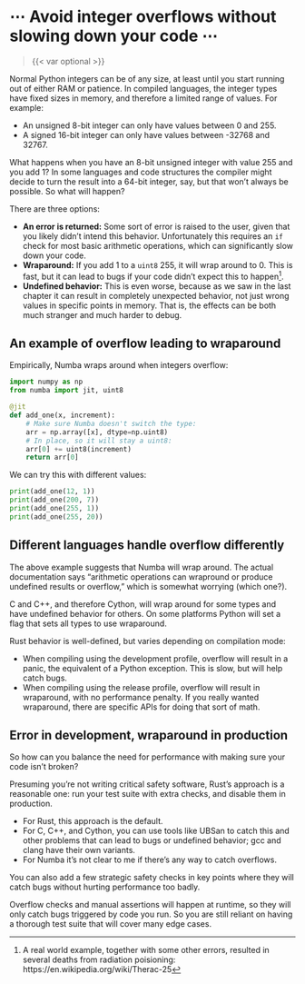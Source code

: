 # ⋯ Avoid integer overflows without slowing down your code ⋯

> {{< var optional >}}

Normal Python integers can be of any size, at least until you start running out of either RAM or patience.
In compiled languages, the integer types have fixed sizes in memory, and therefore a limited range of values.
For example:

* An unsigned 8-bit integer can only have values between 0 and 255.
* A signed 16-bit integer can only have values between -32768 and 32767.

What happens when you have an 8-bit unsigned integer with value 255 and you add 1?
In some languages and code structures the compiler might decide to turn the result into a 64-bit integer, say, but that won't always be possible.
So what will happen?

There are three options:

* **An error is returned:** Some sort of error is raised to the user, given that you likely didn't intend this behavior.
  Unfortunately this requires an `if` check for most basic arithmetic operations, which can significantly slow down your code.
* **Wraparound:** If you add 1 to a `uint8` 255, it will wrap around to 0.
  This is fast, but it can lead to bugs if your code didn't expect this to happen[^therac-25].
* **Undefined behavior:** This is even worse, because as we saw in the last chapter it can result in completely unexpected behavior, not just wrong values in specific points in memory.
  That is, the effects can be both much stranger and much harder to debug.

[^therac-25]: A real world example, together with some other errors, resulted in several deaths from radiation poisioning: https://en.wikipedia.org/wiki/Therac-25

## An example of overflow leading to wraparound

Empirically, Numba wraps around when integers overflow:

```python
import numpy as np
from numba import jit, uint8

@jit
def add_one(x, increment):
    # Make sure Numba doesn't switch the type:
    arr = np.array([x], dtype=np.uint8)
    # In place, so it will stay a uint8:
    arr[0] += uint8(increment)
    return arr[0]
```

We can try this with different values:

```python
print(add_one(12, 1))
print(add_one(200, 7))
print(add_one(255, 1))
print(add_one(255, 20))
```

## Different languages handle overflow differently

The above example suggests that Numba will wrap around.
The actual documentation says "arithmetic operations can wrapround or produce undefined results or overflow," which is somewhat worrying (which one?).

C and C++, and therefore Cython, will wrap around for some types and have undefined behavior for others.
On some platforms Python will set a flag that sets all types to use wraparound.

Rust behavior is well-defined, but varies depending on compilation mode:

* When compiling using the development profile, overflow will result in a panic, the equivalent of a Python exception.
  This is slow, but will help catch bugs.
* When compiling using the release profile, overflow will result in wraparound, with no performance penalty.
  If you really wanted wraparound, there are specific APIs for doing that sort of math.

## Error in development, wraparound in production

So how can you balance the need for performance with making sure your code isn't broken?

Presuming you're not writing critical safety software, Rust's approach is a reasonable one: run your test suite with extra checks, and disable them in production.

* For Rust, this approach is the default.
* For C, C++, and Cython, you can use tools like UBSan to catch this and other problems that can lead to bugs or undefined behavior; gcc and clang have their own variants.
* For Numba it's not clear to me if there's any way to catch overflows.

You can also add a few strategic safety checks in key points where they will catch bugs without hurting performance too badly.

Overflow checks and manual assertions will happen at runtime, so they will only catch bugs triggered by code you run.
So you are still reliant on having a thorough test suite that will cover many edge cases.
